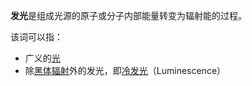 '''发光'''是组成光源的原子或分子内部能量转变为辐射能的过程。

该词可以指：

* 广义的[[光|光]]
* 除[[黑体辐射|黑体辐射]]外的发光，即[[冷发光|冷发光]]（Luminescence）

{{disambig|cat=二字消歧义}}
